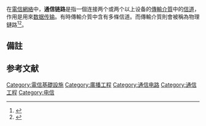 在[[电信网络|電信網絡]]中，'''通信链路'''是指一個连接两个或两个以上设备的[[传输介质|傳輸介質]]中的[[信道|信道]]，作用是用來[[数据传输|数据传输]]。有時傳輸介質中含有多條信道。而傳輸介質則會被稱為物理鏈路<ref>{{Cite web|title=计算机网络应用基础|url=https://books.google.com/books?id=oNcMW3k696kC&pg=PA29&lpg=PA29&dq=%E9%80%9A%E4%BF%A1%E9%8F%88%E8%B7%AF&source=bl&ots=jo1YtYIWCX&sig=ACfU3U170Dp1BLHuApIwHYp3hxH10wyw0Q&hl=zh-CN&sa=X&ved=2ahUKEwjaldri5sHqAhXD7WEKHfVhBgw4ChDoATABegQIDBAB#v=onepage&q=%E9%80%9A%E4%BF%A1%E9%8F%88%E8%B7%AF&f=false|accessdate=|author=作者：王剑伟， 李桂芳|date=|format=|publisher=清华大学出版社|language=|archive-date=2020-07-26|archive-url=https://web.archive.org/web/20200726092242/https://books.google.com/books?id=oNcMW3k696kC&pg=PA29&lpg=PA29&dq=%E9%80%9A%E4%BF%A1%E9%8F%88%E8%B7%AF&source=bl&ots=jo1YtYIWCX&sig=ACfU3U170Dp1BLHuApIwHYp3hxH10wyw0Q&hl=zh-CN&sa=X&ved=2ahUKEwjaldri5sHqAhXD7WEKHfVhBgw4ChDoATABegQIDBAB#v=onepage&q=%E9%80%9A%E4%BF%A1%E9%8F%88%E8%B7%AF&f=false|dead-url=no}}</ref><ref name="atis">{{Cite web|title=network topology|url=http://www.atis.org/glossary/definition.aspx?id=4188|accessdate=2008-10-10|author=ATIS committee PRQC|work=ATIS Telecom Glossary 2007|publisher=[[Alliance_for_Telecommunications_Industry_Solutions|Alliance for Telecommunications Industry Solutions]]|archive-date=2018-08-03|archive-url=https://web.archive.org/web/20180803014106/http://www.atis.org/glossary/definition.aspx?id=4188|dead-url=yes}}</ref>{{Efn|Sometimes the communications facilities that provide the communications channel that constitutes a link are also included in the definition of ''link''.}}。     

== 備註 ==
{{Notelist}}

== 参考文献 ==
{{Reflist}}

[[Category:電信基礎設施|Category:電信基礎設施]]
[[Category:廣播工程|Category:廣播工程]]
[[Category:通信电路|Category:通信电路]]
[[Category:通信工程|Category:通信工程]]
[[Category:电信|Category:电信]]
